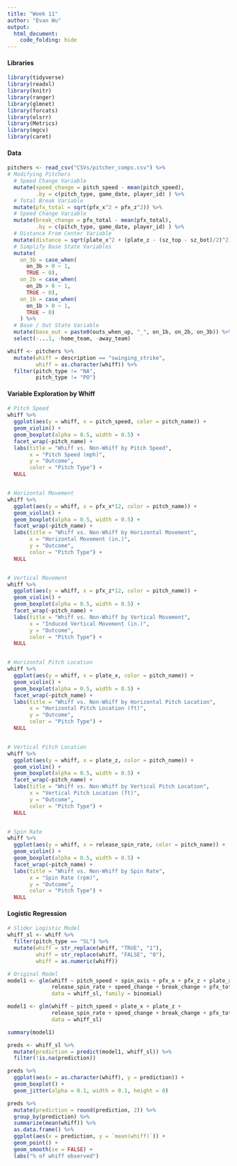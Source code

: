 ```yaml
---
title: "Week 11"
author: "Evan Wu"
output: 
  html_document:
    code_folding: hide
---
```



#### Libraries
```r
library(tidyverse)
library(readxl)
library(knitr)
library(ranger)
library(glmnet)
library(forcats)
library(olsrr)
library(Metrics)
library(mgcv)
library(caret)
```


#### Data
```r
pitchers <- read_csv("CSVs/pitcher_comps.csv") %>% 
# Modifying Pitchers
  # Speed Change Variable
  mutate(speed_change = pitch_speed - mean(pitch_speed), 
         .by = c(pitch_type, game_date, player_id) ) %>% 
  # Total Break Variable
  mutate(pfx_total = sqrt(pfx_x^2 + pfx_z^2)) %>% 
  # Speed Change Variable
  mutate(break_change = pfx_total - mean(pfx_total), 
         .by = c(pitch_type, game_date, player_id) ) %>% 
  # Distance From Center Variable
  mutate(distance = sqrt(plate_x^2 + (plate_z - (sz_top - sz_bot)/2)^2)) %>% 
  # Simplify Base State Variables
  mutate(
    on_3b = case_when(
      on_3b > 0 ~ 1,
      TRUE ~ 0),
    on_2b = case_when(
      on_2b > 0 ~ 1,
      TRUE ~ 0),
    on_1b = case_when(
      on_1b > 0 ~ 1,
      TRUE ~ 0)
    ) %>% 
  # Base / Out State Variable
  mutate(base_out = paste0(outs_when_up, "_", on_1b, on_2b, on_3b)) %>% 
  select(-...1, -home_team, -away_team)

whiff <- pitchers %>% 
  mutate(whiff = description == "swinging_strike",
         whiff = as.character(whiff)) %>% 
  filter(pitch_type != "NA",
         pitch_type != "PO")

```


#### Variable Exploration by Whiff
``` r

# Pitch Speed
whiff %>% 
  ggplot(aes(y = whiff, x = pitch_speed, color = pitch_name)) +
  geom_violin() +
  geom_boxplot(alpha = 0.5, width = 0.5) +
  facet_wrap(~pitch_name) +
  labs(title = "Whiff vs. Non-Whiff by Pitch Speed",
       x = "Pitch Speed (mph)",
       y = "Outcome",
       color = "Pitch Type") +
  NULL


# Horizontal Movement
whiff %>% 
  ggplot(aes(y = whiff, x = pfx_x*12, color = pitch_name)) +
  geom_violin() +
  geom_boxplot(alpha = 0.5, width = 0.5) +
  facet_wrap(~pitch_name) +
  labs(title = "Whiff vs. Non-Whiff by Horizontal Movement",
       x = "Horizontal Movement (in.)",
       y = "Outcome",
       color = "Pitch Type") +
  NULL


# Vertical Movement
whiff %>% 
  ggplot(aes(y = whiff, x = pfx_z*12, color = pitch_name)) +
  geom_violin() +
  geom_boxplot(alpha = 0.5, width = 0.5) +
  facet_wrap(~pitch_name) +
  labs(title = "Whiff vs. Non-Whiff by Vertical Movement",
       x = "Induced Vertical Movement (in.)",
       y = "Outcome",
       color = "Pitch Type") +
  NULL


# Horizontal Pitch Location
whiff %>% 
  ggplot(aes(y = whiff, x = plate_x, color = pitch_name)) +
  geom_violin() +
  geom_boxplot(alpha = 0.5, width = 0.5) +
  facet_wrap(~pitch_name) +
  labs(title = "Whiff vs. Non-Whiff by Horizontal Pitch Location",
       x = "Horizontal Pitch Location (ft)",
       y = "Outcome",
       color = "Pitch Type") +
  NULL


# Vertical Pitch Location
whiff %>% 
  ggplot(aes(y = whiff, x = plate_z, color = pitch_name)) +
  geom_violin() +
  geom_boxplot(alpha = 0.5, width = 0.5) +
  facet_wrap(~pitch_name) +
  labs(title = "Whiff vs. Non-Whiff by Vertical Pitch Location",
       x = "Vertical Pitch Location (ft)",
       y = "Outcome",
       color = "Pitch Type") +
  NULL


# Spin Rate
whiff %>% 
  ggplot(aes(y = whiff, x = release_spin_rate, color = pitch_name)) +
  geom_violin() +
  geom_boxplot(alpha = 0.5, width = 0.5) +
  facet_wrap(~pitch_name) +
  labs(title = "Whiff vs. Non-Whiff by Spin Rate",
       x = "Spin Rate (rpm)",
       y = "Outcome",
       color = "Pitch Type") +
  NULL

```


#### Logistic Regression
``` r

# Slider Logistic Model
whiff_sl <- whiff %>% 
  filter(pitch_type == "SL") %>% 
  mutate(whiff = str_replace(whiff, "TRUE", "1"),
         whiff = str_replace(whiff, "FALSE", "0"),
         whiff = as.numeric(whiff))

# Original Model
model1 <- glm(whiff ~ pitch_speed + spin_axis + pfx_x + pfx_z + plate_x + plate_z +
              release_spin_rate + speed_change + break_change + pfx_total + distance,
              data = whiff_sl, family = binomial)

model1 <- glm(whiff ~ pitch_speed + plate_x + plate_z +
              release_spin_rate + speed_change + break_change + pfx_total + distance,
              data = whiff_sl)

summary(model1)

preds <- whiff_sl %>% 
  mutate(prediction = predict(model1, whiff_sl)) %>% 
  filter(!is.na(prediction))

preds %>% 
  ggplot(aes(x = as.character(whiff), y = prediction)) +
  geom_boxplot() +
  geom_jitter(alpha = 0.1, width = 0.1, height = 0)

preds %>% 
  mutate(prediction = round(prediction, 2)) %>% 
  group_by(prediction) %>% 
  summarize(mean(whiff)) %>% 
  as.data.frame() %>% 
  ggplot(aes(x = prediction, y = `mean(whiff)`)) +
  geom_point() +
  geom_smooth(se = FALSE) +
  labs("% of whiff observed")


```
